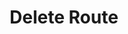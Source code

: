 ---
title: "Delete Route"
sidebarTitle: "Delete Route"
openapi: "/openapi.yaml DELETE /v2/accounts/{account_id}/routes/{route_id}"
---